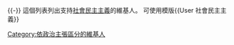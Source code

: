 {{User 社會民主主義|nocat=yes}}{{-}}
這個列表列出支持[[社會民主主義|社會民主主義]]的維基人。
可使用模版<nowiki>{{User 社會民主主義}}</nowiki>
[[Category:依政治主張區分的維基人|Category:依政治主張區分的維基人]]